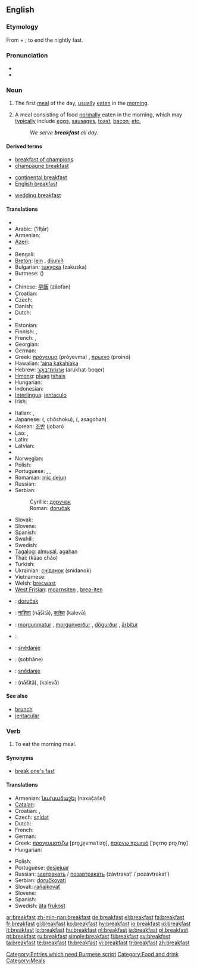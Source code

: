 ==English==

===Etymology===
From {{term|break}} + {{term|fast}}; to end the nightly fast.

===Pronunciation===
* {{IPA|/ˈbɹɛkfəst/}}
* {{audio|en-us-breakfast.ogg|Audio (US)}}

===Noun===
{{en-noun}}

# The first [[meal]] of the day, [[usually]] [[eat]]en in the [[morning]].
# {{by extension}} A meal consisting of food [[normally]] eaten in the morning, which may [[typically]] include [[egg]]s, [[sausage]]s, [[toast]], [[bacon]], [[etc.]]
#: ''We serve '''breakfast''' all day.''

====Derived terms====
{{rel-top3|Terms derived from the noun "breakfast"}}
* [[breakfast of champions]]
* [[champagne breakfast]]
{{rel-mid3}}
* [[continental breakfast]]
* [[English breakfast]]
{{rel-mid3}}
* [[wedding breakfast]]
{{rel-bottom}}

====Translations====
{{trans-top|first meal of the day}}
* {{trreq|Albanian}}
* Arabic: {{Arab|[[افطار]]}} (’ifṭār) {{m}}
* Armenian: {{t|hy|նախաճաշ|sc=Armn|tr=naxač̣aš}}
* [[Azeri]]: {{t|az|səhər yeməyi}}
* {{trreq|Basque}}
* Bengali: {{tø|bn|প্রাতরাশ|tr=prātarāś|sc=Beng}}
* [[Breton]]: [[lein]] {{f}}, [[dijuniñ]] {{m}}
* Bulgarian: [[закуска]] (zakuska) {{f}}
* Burmese: ({{IPA|/mə̇.nɛ̄ˀ.sɑ̄/}})
* {{trreq|Catalan}}
* Chinese: [[早飯]] (zǎofàn)
* Croatian: {{t-|hr|doručak|m|alt=dòručak}}
* Czech: {{t+|cs|snídaně|f}}
* Danish: {{t-|da|morgenmad|c}}
* Dutch: {{t+|nl|ontbijt|n}}
* {{trreq|Esperanto}}
* Estonian: {{t|et|hommikueine}}
* Finnish: {{t+|fi|aamupala}}, {{t+|fi|aamiainen}}
* French: {{t+|fr|petit déjeuner|m}}, {{t+|fr|déjeuner|m}} {{italbrac|Belgium| Cajun and Canadian French}}
* Georgian: {{t-|ka|საუზმესაუზმე|tr=sauzmesauzme|xs=Georgian}}
* German: {{t+|de|Frühstück|n}}
* Greek: [[πρόγευμα]] (próyevma) {{n}}, [[πρωινό]] (proinó) {{n}}
* Hawaiian: [[ʻaina kakahiaka]]
* Hebrew: [[ארוחת־בוקר]] (arukhat-boqer) {{f}}
* [[Hmong]]: [[pluag]] [[tshais]]
* Hungarian: {{t+|hu|reggeli}}
* Indonesian: {{t+|id|sarapan|xs=Indonesian}}
* [[Interlingua]]: [[jentaculo]]
* Irish: {{t-|ga|bricfeasta|m|xs=Irish}}
{{trans-mid}}
* Italian: {{t+|it|colazione|f}}, {{t-|it|prima colazione|f}}
* Japanese: {{Jpan|[[朝食]]}} ({{Jpan|[[ちょうしょく]]}}, chōshoku), {{Jpan|[[朝御飯]]}} ({{Jpan|[[あさごはん]]}}, asagohan)
* Korean: [[조반]] (joban)
* Lao: {{t-|lo|ເຂົ້າເຊົ້າ|tr=khao-sao|sc=Laoo|xs=Lao}}, {{t|lo|ອາຫານເຊົ້າ|tr='aa-haan-sao|sc=Laoo|xs=Lao}}
* Latin: {{t-|la|prandium|n}}
* Latvian: {{t|lv|brokastis}}
* {{trreq|Lithuanian}}
* Norwegian: {{t-|no|frokost|m}}
* Polish: {{t+|pl|śniadanie|n}}
* Portuguese: {{t+|pt|café da manhã|m}}, {{t+|pt|desjejum|f}}, {{t+|pt|pequeno-almoço|m}}
* Romanian: [[mic dejun]] {{n}}
* Russian: {{t+|ru|завтрак|m|tr=závtrak|sc=Cyrl}}
* Serbian:
*: Cyrillic: [[доручак]] {{m}}
*: Roman: [[doručak]] {{m}}
* Slovak: {{t-|sk|raňajky|f|p}}
* Slovene: {{t+|sl|zajtrk}}
* Spanish: {{t+|es|desayuno|m}}
* Swahili: {{t|sw|chakula cha asubuhi}}
* Swedish: {{t+|sv|frukost|c}}
* [[Tagalog]]: [[almusál]], [[agahan]]
* Thai: {{Thai|[[ข้าวเช้า]]}} (kâao cháo)
* Turkish: {{t+|tr|kahvaltı}}
* Ukrainian: [[сніданок]] (snidanok) {{m}}
* Vietnamese: {{t-|vi|bữa sáng|xs=Vietnamese}}
* Welsh: [[brecwast]] {{m}}
* [[West Frisian]]: [[moarnsiten]] {{n}}, [[brea-iten]] {{n}}
{{trans-bottom}}

{{checktrans-top}}
* {{ttbc|Bosnian}}: [[doručak]] {{m}}
* {{ttbc|Hindi}}: [[नाशिता]] (nāšitā), [[कलेवा]] (kalevā)
* {{ttbc|Icelandic}}: [[morgunmatur]] {{m}}, [[morgunverður]] {{m}}, [[dögurður]] {{m}}, [[árbítur]] {{m}}
* {{ttbc|Kurdish}}: {{KUchar|[[به‌رچای]]}}
{{checktrans-mid}}
* {{ttbc|Lower Sorbian}}: [[snědanje]] {{n}}
* {{ttbc|Persian}}: {{fa-Arab|[[صبحانه]]}} (sobhāne)
* {{ttbc|Upper Sorbian}}: [[snědanje]]
* {{ttbc|Urdu}}: {{ur-Arab|[[ناشتا]]}} (nāšitā), {{ur-Arab|[[کلیوا]]}} (kalevā)
{{checktrans-bottom}}

====See also====
* [[brunch]]
* [[jentacular]]

===Verb===
{{en-verb}}

# To eat the morning meal.

====Synonyms====
* [[break one's fast]]

====Translations====
{{trans-top|to eat the morning meal}}
* Armenian: [[նախաճաշել]] (naxač̣ašel)
* [[Catalan]]: {{t|ca|esmorzar}}
* Croatian: {{t|hr|doručkovati|alt=dòručkovati}}, {{t|hr|zajutarkovati|alt=zàjutārkovati}}
* Czech: [[snídat]]
* Dutch: {{t+|nl|ontbijten}}
* French: {{t|fr|prendre le petit-déjeuner}}
* German: {{t+|de|frühstücken}}
* Greek: [[προγευματίζω]] [pro̞ˌʝe̞vmaˈtizo̞], [[παίρνω πρωινό]] [ˈpe̞rno̞ pro̞ˌiˈno̞]
* Hungarian: {{t+|hu|reggelizik}}
{{trans-mid}}
* Polish: {{t+|pl|śniadanie}}
* Portuguese: [[desjejuar]]
* Russian: [[завтракать]] / [[позавтракать]] (závtrakat’ / pozávtrakat’)
* Serbian: [[doručkovati]]
* Slovak: [[raňajkovať]]
* Slovene: {{t+|sl|zajtrkovati}}
* Spanish: {{t+|es|desayunar}}
* Swedish: [[äta]] [[frukost]]
{{trans-bottom}}

[[Category:Entries which need Burmese script]]
[[Category:Food and drink]]
[[Category:Meals]]

[[ar:breakfast]]
[[zh-min-nan:breakfast]]
[[de:breakfast]]
[[el:breakfast]]
[[fa:breakfast]]
[[fr:breakfast]]
[[gl:breakfast]]
[[ko:breakfast]]
[[hy:breakfast]]
[[io:breakfast]]
[[id:breakfast]]
[[it:breakfast]]
[[lo:breakfast]]
[[hu:breakfast]]
[[nl:breakfast]]
[[ja:breakfast]]
[[pl:breakfast]]
[[pt:breakfast]]
[[ru:breakfast]]
[[simple:breakfast]]
[[fi:breakfast]]
[[sv:breakfast]]
[[ta:breakfast]]
[[te:breakfast]]
[[th:breakfast]]
[[vi:breakfast]]
[[tr:breakfast]]
[[zh:breakfast]]